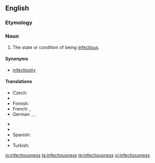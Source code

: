 ==English==

===Etymology===
{{suffix|infectious|ness}}

===Noun===
{{en-noun|-}}

# The state or condition of being [[infectious]].

====Synonyms====
* [[infectiosity]]

====Translations====
{{trans-top|state or condition of being infectious}}
* Czech: {{t-|cs|nakažlivost|f}}
* {{trreq|nl}}
* Finnish: {{t-|fi|tarttuvuus}}
* French: {{t-|fr|infectiosité|f}}, {{t-|fr|nature infectieuse|f}}
* German: {{t-|de|Infektiosität|f}}, {{t-|de|Ansteckungsfähigkeit|f}}, {{t-|de|Ansteckungsgefahr|f}}
{{trans-mid}}
* {{trreq|it}}
* {{trreq|pl}}
* Spanish: {{t-|es|infectividad|f}}
* {{trreq|sv}}
* Turkish: {{t+|tr|bulaşıcılık}}
{{trans-bottom}}

[[io:infectiousness]]
[[ta:infectiousness]]
[[te:infectiousness]]
[[vi:infectiousness]]